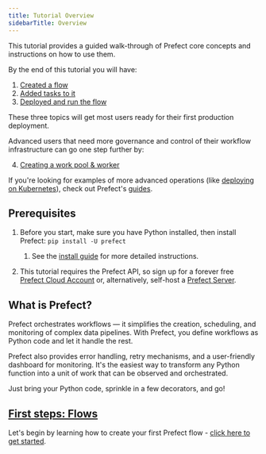 ```yaml
---
title: Tutorial Overview
sidebarTitle: Overview
---
```



This tutorial provides a guided walk-through of Prefect core concepts and instructions on how to use them.

By the end of this tutorial you will have:

1. [Created a flow](/2.13/tutorial/flows/)
2. [Added tasks to it](/2.13/tutorial/tasks/)
3. [Deployed and run the flow](/2.13/tutorial/deployments/)

These three topics will get most users ready for their first production deployment.

Advanced users that need more governance and control of their workflow infrastructure can go one step further by:

4. [Creating a work pool & worker](/2.13/tutorial/workers/)

If you're looking for examples of more advanced operations (like [deploying on Kubernetes](/2.13/guides/deployment/helm-worker/)), check out Prefect's [guides](/2.13/guides/).

## Prerequisites

1. Before you start, make sure you have Python installed, then install Prefect: `pip install -U prefect`
      1. See the [install guide](/2.13/getting-started/installation/) for more detailed instructions.

2. This tutorial requires the Prefect API, so sign up for a forever free [Prefect Cloud Account](https://app.prefect.cloud/) or, alternatively, self-host a [Prefect Server](/2.13/host/).

## What is Prefect?

Prefect orchestrates workflows — it simplifies the creation, scheduling, and monitoring of complex data pipelines. With Prefect, you define workflows as Python code and let it handle the rest.

Prefect also provides error handling, retry mechanisms, and a user-friendly dashboard for monitoring. It's the easiest way to transform any Python function into a unit of work that can be observed and orchestrated.

Just bring your Python code, sprinkle in a few decorators, and go!

## [First steps: Flows](/2.13/tutorial/flows/)

Let's begin by learning how to create your first Prefect flow - [click here to get started](/2.13/tutorial/flows/).
